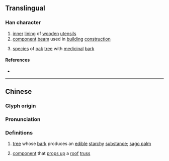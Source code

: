 {{character info}}
==Translingual==

===Han character===
{{Han char|rn=75|rad=木|as=17|sn=21|four=40932|canj=DYRV|ids=⿰木襄}}

# [[inner]] [[lining]] of [[wooden]] [[utensil]]s
# [[component]] [[beam]] used in [[building]] [[construction]]
# {{lb|zh|archaic}} [[species]] of [[oak]] [[tree]] with [[medicinal]] [[bark]]

====References====
* {{Han ref|kx=0562.280|dkj=15898|dj=0951.090|hdz=21322.020|uh=6B00|ud=27392|bh=F5D2|bd=62930}}

----

==Chinese==
{{zh-forms}}

===Glyph origin===
{{Han etym}}

===Pronunciation===
{{zh-pron
|m=xiāng
|c=soeng1
|mc=y
|oc=y
|ma=
|cat=n
}}

===Definitions===
{{zh-hanzi}}

# {{zh-o}} [[tree]] whose [[bark]] produces an [[edible]] [[starchy]] [[substance]]; [[sago palm]]
# [[component]] that [[props up]] a [[roof]] [[truss]]